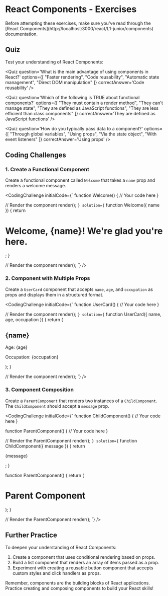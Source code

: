 
# React Components - Exercises

<ProgressTracker
  section={1}
  completedTasks={2}
  totalTasks={5}
/>

<Callout emoji='📚'>
  Before attempting these exercises, make sure you've read through the [React
  Components](http://localhost:3000/react/L1-junior/components) documentation.
</Callout>

## Quiz

Test your understanding of React Components:

<Quiz
  question='What is the main advantage of using components in React?'
  options={[
    "Faster rendering",
    "Code reusability",
    "Automatic state management",
    "Direct DOM manipulation"
  ]}
  correctAnswer='Code reusability'
/>

<Quiz
  question='Which of the following is TRUE about functional components?'
  options={[
    "They must contain a render method",
    "They can't manage state",
    "They are defined as JavaScript functions",
    "They are less efficient than class components"
  ]}
  correctAnswer='They are defined as JavaScript functions'
/>

<Quiz
  question='How do you typically pass data to a component?'
  options={[
    "Through global variables",
    "Using props",
    "Via the state object",
    "With event listeners"
  ]}
  correctAnswer='Using props'
/>

## Coding Challenges

### 1. Create a Functional Component

Create a functional component called `Welcome` that takes a `name` prop and renders a welcome message.

<CodingChallenge
  initialCode={`
function Welcome() {
  // Your code here
}

// Render the component
render(<Welcome name="React Learner" />);
`}
  solution={`
function Welcome({ name }) {
return <h1>Welcome, {name}! We're glad you're here.</h1>;
}

// Render the component
render(<Welcome name="React Learner" />);
`}
/>

### 2. Component with Multiple Props

Create a `UserCard` component that accepts `name`, `age`, and `occupation` as props and displays them in a structured format.

<CodingChallenge
  initialCode={`
function UserCard() {
  // Your code here
}

// Render the component
render(<UserCard name="Alice Johnson" age={28} occupation="Software Developer" />);
`}
  solution={`
function UserCard({ name, age, occupation }) {
return (
<div className="user-card">
<h2>{name}</h2>
<p>Age: {age}</p>
<p>Occupation: {occupation}</p>
</div>
);
}

// Render the component
render(<UserCard name="Alice Johnson" age={28} occupation="Software Developer" />);
`}
/>

### 3. Component Composition

Create a `ParentComponent` that renders two instances of a `ChildComponent`. The `ChildComponent` should accept a `message` prop.

<CodingChallenge
  initialCode={`
function ChildComponent() {
  // Your code here
}

function ParentComponent() {
// Your code here
}

// Render the ParentComponent
render(<ParentComponent />);
`}
  solution={`
function ChildComponent({ message }) {
return <p>{message}</p>;
}

function ParentComponent() {
return (
<div>
<h1>Parent Component</h1>
<ChildComponent message="I'm the first child" />
<ChildComponent message="I'm the second child" />
</div>
);
}

// Render the ParentComponent
render(<ParentComponent />);
`}
/>

## Further Practice

To deepen your understanding of React Components:

1. Create a component that uses conditional rendering based on props.
2. Build a list component that renders an array of items passed as a prop.
3. Experiment with creating a reusable button component that accepts custom styles and click handlers as props.

Remember, components are the building blocks of React applications. Practice creating and composing components to build your React skills!
